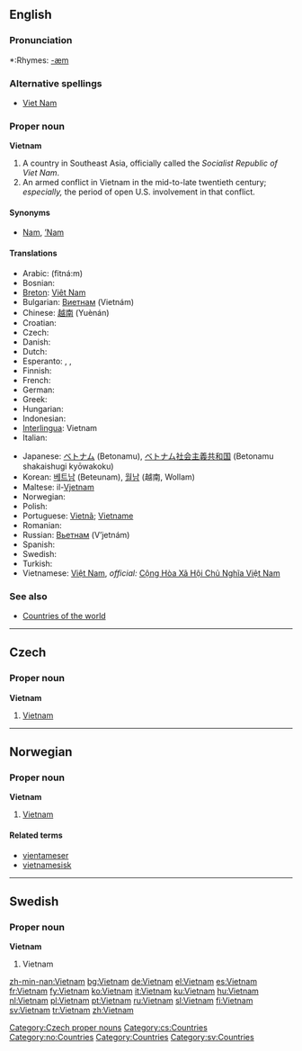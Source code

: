 {{see|Viet Nam|Việt Nam}}
==English==

===Pronunciation===
*:Rhymes: [[Rhymes:English:-æm|-æm]]

===Alternative spellings===
*[[Viet Nam]]

===Proper noun===
'''Vietnam'''

# A country in Southeast Asia, officially called the ''Socialist Republic of Viet Nam''.
# An armed conflict in Vietnam in the mid-to-late twentieth century; ''especially,'' the period of open U.S. involvement in that conflict.

====Synonyms====
*[[Nam]], [['Nam|’Nam]]

====Translations====
{{trans-top|country in Southeast Asia}}
*Arabic: {{ARchar|[[فيتنام]]}} (fitná:m) {{m}}
*Bosnian: {{t-|bs|Vijetnam|m}}
*[[Breton]]: [[Viêt Nam]]
*Bulgarian: [[Виетнам]] (Vietnám) {{m}}
*Chinese: [[越南]] (Yuènán)
*Croatian: {{t-|hr|Vijetnam|m}}
* Czech: {{t-|cs|Vietnam|m}}
* Danish: {{t-|da|Vietnam}}
* Dutch: {{t+|nl|Vietnam}}
* Esperanto: {{t|eo|Vjetnamio|xs=Esperanto}}, {{t|eo|Vjet-Namo|xs=Esperanto}}, {{t|eo|Vjetnamo|xs=Esperanto}}
* Finnish: {{t+|fi|Vietnam}}
* French: {{t+|fr|Viêt Nam}}
* German: {{t+|de|Vietnam}}
* Greek: {{t|el|Βιετνάμ|n|tr=Vietnám}}
* Hungarian: {{t+|hu|Vietnam}}
* Indonesian: {{t-|id|Vietnam|xs=Indonesian}}
*[[Interlingua]]: Vietnam
* Italian: {{t+|it|Vietnam}}
{{trans-mid}}
*Japanese: [[ベトナム]] (Betonamu), [[ベトナム]][[社会主義]][[共和国]] (Betonamu shakaishugi kyōwakoku)
*Korean: [[베트남]] (Beteunam), [[월남]] (越南, Wollam)
*Maltese: il-[[Vjetnam]]
* Norwegian: {{t-|no|Vietnam}}
* Polish: {{t|pl|Wietnam|m}}
*Portuguese: {{italbrac|Brazil}} [[Vietnã]]; {{italbrac|Portugal}} [[Vietname]] {{m}}
* Romanian: {{t-|ro|Vietnam|n}}
*Russian: [[Вьетнам]] (V’jetnám) {{m}}
* Spanish: {{t+|es|Vietnam|m}}
* Swedish: {{t+|sv|Vietnam}}
* Turkish: {{t+|tr|Vietnam}}
*Vietnamese: [[Việt Nam]], ''official:'' [[w:vi:Việt Nam|Cộng Hòa Xã Hội Chủ Nghĩa Việt Nam]]
{{trans-bottom}}

===See also===
*[[Countries of the world]]

----

==Czech==

===Proper noun===
'''Vietnam''' {{m}}

# [[#English|Vietnam]]

[[Category:Czech proper nouns]]
[[Category:cs:Countries]]

----

==Norwegian==

===Proper noun===
'''Vietnam'''

# [[#English|Vietnam]]

====Related terms====
*[[vientameser]]
*[[vietnamesisk]]

[[Category:no:Countries]]

----

==Swedish==

===Proper noun===
'''Vietnam'''

# Vietnam

[[Category:Countries]]
[[Category:sv:Countries]]

[[zh-min-nan:Vietnam]]
[[bg:Vietnam]]
[[de:Vietnam]]
[[el:Vietnam]]
[[es:Vietnam]]
[[fr:Vietnam]]
[[fy:Vietnam]]
[[ko:Vietnam]]
[[it:Vietnam]]
[[ku:Vietnam]]
[[hu:Vietnam]]
[[nl:Vietnam]]
[[pl:Vietnam]]
[[pt:Vietnam]]
[[ru:Vietnam]]
[[sl:Vietnam]]
[[fi:Vietnam]]
[[sv:Vietnam]]
[[tr:Vietnam]]
[[zh:Vietnam]]